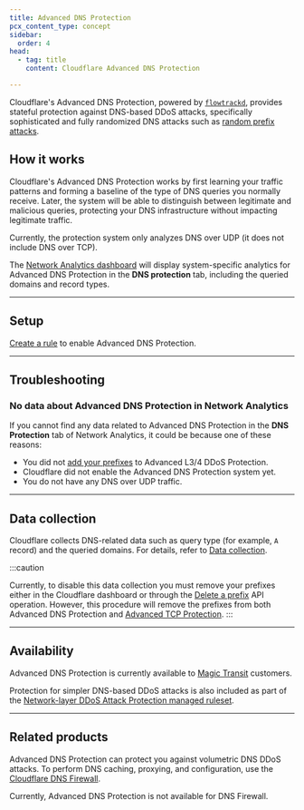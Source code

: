 ```yaml
---
title: Advanced DNS Protection
pcx_content_type: concept
sidebar:
  order: 4
head:
  - tag: title
    content: Cloudflare Advanced DNS Protection

---
```


Cloudflare's Advanced DNS Protection, powered by [`flowtrackd`](https://blog.cloudflare.com/announcing-flowtrackd/), provides stateful protection against DNS-based DDoS attacks, specifically sophisticated and fully randomized DNS attacks such as [random prefix attacks](/dns/dns-firewall/random-prefix-attacks/about/).

## How it works

Cloudflare's Advanced DNS Protection works by first learning your traffic patterns and forming a baseline of the type of DNS queries you normally receive. Later, the system will be able to distinguish between legitimate and malicious queries, protecting your DNS infrastructure without impacting legitimate traffic.

Currently, the protection system only analyzes DNS over UDP (it does not include DNS over TCP).

The [Network Analytics dashboard](/analytics/network-analytics/) will display system-specific analytics for Advanced DNS Protection in the **DNS protection** tab, including the queried domains and record types.

---

## Setup

[Create a rule](/ddos-protection/advanced-ddos-systems/how-to/create-rule/#create-an-advanced-dns-protection-rule) to enable Advanced DNS Protection.

---

## Troubleshooting

### No data about Advanced DNS Protection in Network Analytics

If you cannot find any data related to Advanced DNS Protection in the **DNS Protection** tab of Network Analytics, it could be because one of these reasons:

- You did not [add your prefixes](/ddos-protection/advanced-ddos-systems/how-to/add-prefix/) to Advanced L3/4 DDoS Protection.
- Cloudflare did not enable the Advanced DNS Protection system yet.
- You do not have any DNS over UDP traffic.

---

## Data collection

Cloudflare collects DNS-related data such as query type (for example, `A` record) and the queried domains. For details, refer to [Data collection](/analytics/network-analytics/reference/data-collection/).

:::caution

Currently, to disable this data collection you must remove your prefixes either in the Cloudflare dashboard or through the [Delete a prefix](/ddos-protection/advanced-ddos-systems/api/tcp-protection/#prefix-operations) API operation. However, this procedure will remove the prefixes from both Advanced DNS Protection and [Advanced TCP Protection](/ddos-protection/advanced-ddos-systems/overview/advanced-tcp-protection/).
:::

---

## Availability

Advanced DNS Protection is currently available to [Magic Transit](/magic-transit/) customers.

Protection for simpler DNS-based DDoS attacks is also included as part of the [Network-layer DDoS Attack Protection managed ruleset](/ddos-protection/managed-rulesets/network/).

---

## Related products

Advanced DNS Protection can protect you against volumetric DNS DDoS attacks. To perform DNS caching, proxying, and configuration, use the [Cloudflare DNS Firewall](/dns/dns-firewall/).

Currently, Advanced DNS Protection is not available for DNS Firewall.
